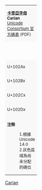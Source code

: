 {| class="wikitable nounderlines" style="border-collapse:collapse;background:#FFFFFF;font-size:large;text-align:center"
| colspan="17" style="background:#F8F8F8;font-size:small" | '''[[卡里亞字母 (Unicode區段)|卡里亞字母]]'''<br />'''Carian'''{{ref label|U102A0_as_of_Unicode_version|1}}{{ref label|U102A0_grey|2}}<br />[https://www.unicode.org/charts/PDF/U102A0.pdf Unicode Consortium 官方碼表] (PDF)
|- style="background:#F8F8F8;font-size:small"
| style="width:45pt" | &nbsp; || style="width:20pt"  | 0 || style="width:20pt"  | 1 || style="width:20pt"  | 2 || style="width:20pt"  | 3 || style="width:20pt"  | 4 || style="width:20pt"  | 5 || style="width:20pt"  | 6 || style="width:20pt"  | 7 || style="width:20pt"  | 8 || style="width:20pt"  | 9 || style="width:20pt"  | A || style="width:20pt"  | B || style="width:20pt"  | C || style="width:20pt"  | D || style="width:20pt"  | E || style="width:20pt"  | F
|-
| style="background:#F8F8F8;font-size:small" | U+102Ax
| title="U+102A0: CARIAN LETTER A" | &#x102A0;
| title="U+102A1: CARIAN LETTER P2" | &#x102A1;
| title="U+102A2: CARIAN LETTER D" | &#x102A2;
| title="U+102A3: CARIAN LETTER L" | &#x102A3;
| title="U+102A4: CARIAN LETTER UUU" | &#x102A4;
| title="U+102A5: CARIAN LETTER R" | &#x102A5;
| title="U+102A6: CARIAN LETTER LD" | &#x102A6;
| title="U+102A7: CARIAN LETTER A2" | &#x102A7;
| title="U+102A8: CARIAN LETTER Q" | &#x102A8;
| title="U+102A9: CARIAN LETTER B" | &#x102A9;
| title="U+102AA: CARIAN LETTER M" | &#x102AA;
| title="U+102AB: CARIAN LETTER O" | &#x102AB;
| title="U+102AC: CARIAN LETTER D2" | &#x102AC;
| title="U+102AD: CARIAN LETTER T" | &#x102AD;
| title="U+102AE: CARIAN LETTER SH" | &#x102AE;
| title="U+102AF: CARIAN LETTER SH2" | &#x102AF;
|-
| style="background:#F8F8F8;font-size:small" | U+102Bx
| title="U+102B0: CARIAN LETTER S" | &#x102B0;
| title="U+102B1: CARIAN LETTER C-18" | &#x102B1;
| title="U+102B2: CARIAN LETTER U" | &#x102B2;
| title="U+102B3: CARIAN LETTER NN" | &#x102B3;
| title="U+102B4: CARIAN LETTER X" | &#x102B4;
| title="U+102B5: CARIAN LETTER N" | &#x102B5;
| title="U+102B6: CARIAN LETTER TT2" | &#x102B6;
| title="U+102B7: CARIAN LETTER P" | &#x102B7;
| title="U+102B8: CARIAN LETTER SS" | &#x102B8;
| title="U+102B9: CARIAN LETTER I" | &#x102B9;
| title="U+102BA: CARIAN LETTER E" | &#x102BA;
| title="U+102BB: CARIAN LETTER UUUU" | &#x102BB;
| title="U+102BC: CARIAN LETTER K" | &#x102BC;
| title="U+102BD: CARIAN LETTER K2" | &#x102BD;
| title="U+102BE: CARIAN LETTER ND" | &#x102BE;
| title="U+102BF: CARIAN LETTER UU" | &#x102BF;
|-
| style="background:#F8F8F8;font-size:small" | U+102Cx
| title="U+102C0: CARIAN LETTER G" | &#x102C0;
| title="U+102C1: CARIAN LETTER G2" | &#x102C1;
| title="U+102C2: CARIAN LETTER ST" | &#x102C2;
| title="U+102C3: CARIAN LETTER ST2" | &#x102C3;
| title="U+102C4: CARIAN LETTER NG" | &#x102C4;
| title="U+102C5: CARIAN LETTER II" | &#x102C5;
| title="U+102C6: CARIAN LETTER C-39" | &#x102C6;
| title="U+102C7: CARIAN LETTER TT" | &#x102C7;
| title="U+102C8: CARIAN LETTER UUU2" | &#x102C8;
| title="U+102C9: CARIAN LETTER RR" | &#x102C9;
| title="U+102CA: CARIAN LETTER MB" | &#x102CA;
| title="U+102CB: CARIAN LETTER MB2" | &#x102CB;
| title="U+102CC: CARIAN LETTER MB3" | &#x102CC;
| title="U+102CD: CARIAN LETTER MB4" | &#x102CD;
| title="U+102CE: CARIAN LETTER LD2" | &#x102CE;
| title="U+102CF: CARIAN LETTER E2" | &#x102CF;
|-
| style="background:#F8F8F8;font-size:small" | U+102Dx
| title="U+102D0: CARIAN LETTER UUU3" | &#x102D0;
| title="Reserved" style="background-color:#CCCCCC;" |  
| title="Reserved" style="background-color:#CCCCCC;" |  
| title="Reserved" style="background-color:#CCCCCC;" |  
| title="Reserved" style="background-color:#CCCCCC;" |  
| title="Reserved" style="background-color:#CCCCCC;" |  
| title="Reserved" style="background-color:#CCCCCC;" |  
| title="Reserved" style="background-color:#CCCCCC;" |  
| title="Reserved" style="background-color:#CCCCCC;" |  
| title="Reserved" style="background-color:#CCCCCC;" |  
| title="Reserved" style="background-color:#CCCCCC;" |  
| title="Reserved" style="background-color:#CCCCCC;" |  
| title="Reserved" style="background-color:#CCCCCC;" |  
| title="Reserved" style="background-color:#CCCCCC;" |  
| title="Reserved" style="background-color:#CCCCCC;" |  
| title="Reserved" style="background-color:#CCCCCC;" |  
|-
| colspan="17" style="background:#F8F8F8;font-size:small;text-align:left" | '''注释'''
:1.{{note|U102A0_as_of_Unicode_version}}根據 Unicode 14.0
:2.{{note|U102A0_grey}}灰色區域為尚未分配的碼位
|}<noinclude>
[[Category:Unicode模板|Carian]]
{{Documentation|Template:Unicode chart/block documentation}}
</noinclude>